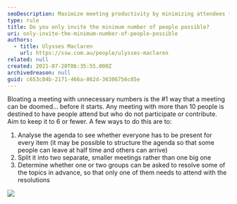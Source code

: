 ```yaml
---
seoDescription: Maximize meeting productivity by minimizing attendees to 6 or fewer, ensuring everyone contributes and participates.
type: rule
title: Do you only invite the minimum number of people possible?
uri: only-invite-the-minimum-number-of-people-possible
authors:
  - title: Ulysses Maclaren
    url: https://ssw.com.au/people/ulysses-maclaren
related: null
created: 2021-07-20T06:35:55.000Z
archivedreason: null
guid: c653c84b-2171-466a-862d-36306756c85e
---
```


Bloating a meeting with unnecessary numbers is the #1 way that a meeting can be doomed... before it starts. Any meeting with more than 10 people is destined to have people attend but who do not participate or contribute. Aim to keep it to 6 or fewer.
A few ways to do this are to:

1. Analyse the agenda to see whether everyone has to be present for every item (it may be possible to structure the agenda so that some people can leave at half time and others can arrive)
2. Split it into two separate, smaller meetings rather than one big one
3. Determine whether one or two groups can be asked to resolve some of the topics in advance, so that only one of them needs to attend with the resolutions

![](lots-of-people-meeting.jpg)